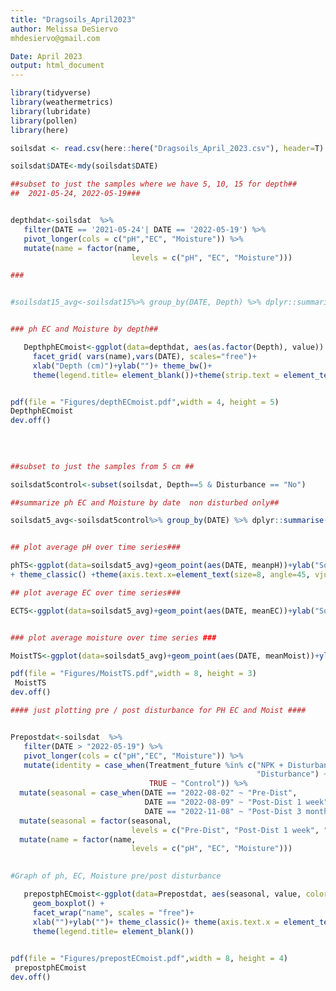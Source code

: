 ```yaml
---
title: "Dragsoils_April2023"
author: Melissa DeSiervo 
mhdesiervo@gmail.com

Date: April 2023 
output: html_document
---
```


```r
library(tidyverse)
library(weathermetrics)
library(lubridate)
library(pollen)
library(here)
```



```r


soilsdat <- read.csv(here::here("Dragsoils_April_2023.csv"), header=T)

soilsdat$DATE<-mdy(soilsdat$DATE)

```




```r

##subset to just the samples where we have 5, 10, 15 for depth##
##	2021-05-24, 2022-05-19###


depthdat<-soilsdat  %>% 
   filter(DATE == '2021-05-24'| DATE == '2022-05-19') %>%
   pivot_longer(cols = c("pH","EC", "Moisture")) %>% 
   mutate(name = factor(name, 
                           levels = c("pH", "EC", "Moisture")))

###


#soilsdat15_avg<-soilsdat15%>% group_by(DATE, Depth) %>% dplyr::summarise(meanpH=mean(pH, na.rm=TRUE),sdpH=sd(pH, na.rm=TRUE),sepH=sd(pH, na.rm=TRUE)/sqrt(n()), n=n(),meanEC=mean(EC, na.rm=TRUE),sdEC=sd(EC, na.rm=TRUE),seEC=sd(EC, na.rm=TRUE)/sqrt(n()), meanMoist=mean(Moisture, na.rm=TRUE),sdMoist=sd(Moisture, na.rm=TRUE),seMoist=sd(Moisture, na.rm=TRUE)/sqrt(n()), n=n())


### ph EC and Moisture by depth## 

   DepthphECmoist<-ggplot(data=depthdat, aes(as.factor(Depth), value)) +      geom_boxplot() +
     facet_grid( vars(name),vars(DATE), scales="free")+
     xlab("Depth (cm)")+ylab("")+ theme_bw()+
     theme(legend.title= element_blank())+theme(strip.text = element_text(hjust = 0.5))


pdf(file = "Figures/depthECmoist.pdf",width = 4, height = 5)
DepthphECmoist
dev.off()
   
   
   
```



```r

##subset to just the samples from 5 cm ##

soilsdat5control<-subset(soilsdat, Depth==5 & Disturbance == "No")

##summarize ph EC and Moisture by date  non disturbed only##

soilsdat5_avg<-soilsdat5control%>% group_by(DATE) %>% dplyr::summarise(meanpH=mean(pH, na.rm=TRUE),sdpH=sd(pH, na.rm=TRUE),sepH=sd(pH, na.rm=TRUE)/sqrt(n()), n=n(),meanEC=mean(EC, na.rm=TRUE),sdEC=sd(EC, na.rm=TRUE),seEC=sd(EC, na.rm=TRUE)/sqrt(n()), meanMoist=mean(Moisture, na.rm=TRUE),sdMoist=sd(Moisture, na.rm=TRUE),seMoist=sd(Moisture, na.rm=TRUE)/sqrt(n()), n=n())


## plot average pH over time series###

phTS<-ggplot(data=soilsdat5_avg)+geom_point(aes(DATE, meanpH))+ylab("Soil pH")+xlab("")+ theme_classic()+ geom_errorbar(aes(x=DATE, ymin=meanpH-sepH, ymax=meanpH+sepH), color="dark gray", size=0.25) + scale_x_date(date_labels = "%b-%d-%y", date_breaks = "2 months")
+ theme_classic() +theme(axis.text.x=element_text(size=8, angle=45, vjust=0.4,hjust=0.4))

## plot average EC over time series###

ECTS<-ggplot(data=soilsdat5_avg)+geom_point(aes(DATE, meanEC))+ylab("Soil EC")+xlab("")+ theme_classic()+ geom_errorbar(aes(x=DATE, ymin=meanEC-seEC, ymax=meanEC+seEC), color="dark gray", size=0.25) + scale_x_date(date_labels = "%b-%d-%y", date_breaks = "2 months")+ theme_classic() +theme(axis.text.x=element_text(size=8, angle=45, vjust=0.4,hjust=0.4))


### plot average moisture over time series ###

MoistTS<-ggplot(data=soilsdat5_avg)+geom_point(aes(DATE, meanMoist))+ylab("Soil Moisture (g h20/ g dry soil)")+xlab("")+ theme_classic()+ geom_errorbar(aes(x=DATE, ymin=meanMoist-seMoist, ymax=meanMoist+seMoist), color="dark gray", size=0.25) + scale_x_date(date_labels = "%b-%d-%y", date_breaks = "2 months")+ theme_classic() +theme(axis.text.x=element_text(size=8, angle=45, vjust=0.4,hjust=0.4))

pdf(file = "Figures/MoistTS.pdf",width = 8, height = 3)
 MoistTS
dev.off()

#### just plotting pre / post disturbance for PH EC and Moist ####


Prepostdat<-soilsdat  %>% 
   filter(DATE > "2022-05-19") %>%
   pivot_longer(cols = c("pH","EC", "Moisture")) %>% 
   mutate(identity = case_when(Treatment_future %in% c("NPK + Disturbance", 
                                                       "Disturbance") ~ "Disturbed",
                               TRUE ~ "Control")) %>% 
  mutate(seasonal = case_when(DATE == "2022-08-02" ~ "Pre-Dist",
                              DATE == "2022-08-09" ~ "Post-Dist 1 week",
                              DATE == "2022-11-08" ~ "Post-Dist 3 months")) %>% 
  mutate(seasonal = factor(seasonal, 
                           levels = c("Pre-Dist", "Post-Dist 1 week", "Post-Dist 3 months"))) %>% 
  mutate(name = factor(name, 
                           levels = c("pH", "EC", "Moisture")))
  

#Graph of ph, EC, Moisture pre/post disturbance

   prepostphECmoist<-ggplot(data=Prepostdat, aes(seasonal, value, color = identity)) + 
     geom_boxplot() +
     facet_wrap("name", scales = "free")+
     xlab("")+ylab("")+ theme_classic()+ theme(axis.text.x = element_text(angle = 45, vjust = 0.4, hjust=0.4))+
     theme(legend.title= element_blank())

 
pdf(file = "Figures/prepostECmoist.pdf",width = 8, height = 4)
 prepostphECmoist
dev.off()



```





